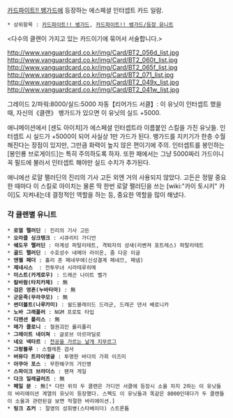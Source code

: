 [[카드파이트!! 뱅가드]]에 등장하는 에스페셜 인터셉트 카드 일람.

 * 상위항목 : [[카드파이트!! 뱅가드]], [[카드파이트!! 뱅가드/등장 유니트]]

<다수의 클랜이 가지고 있는 카드이기에 묶어서 서술합니다.>

http://www.vanguardcard.co.kr/img/Card/BT2_056d_list.jpg http://www.vanguardcard.co.kr/img/Card/BT2_060t_list.jpg http://www.vanguardcard.co.kr/img/Card/BT2_065f_list.jpg
http://www.vanguardcard.co.kr/img/Card/BT2_071_list.jpg http://www.vanguardcard.co.kr/img/Card/BT2_049x_list.jpg http://www.vanguardcard.co.kr/img/Card/BT2_041w_list.jpg

그레이드 2/파워:8000/실드:5000
자동【리어가드 서클】: 이 유닛이 인터셉트 했을 때, 자신의《클랜》 뱅가드가 있으면 이 유닛의 실드 +5000.

애니메이션에서 [센도 아이치]가 에스페셜 인터셉트라 이름붙인 스킬을 가진 유닛들. 인터셉트 시 실드가 +5000이 되어 사실상 1만 가드가 된다.
뱅가드를 지키기가 한층 수월해진다는 장점이 있지만, 그만큼 화력이 높지 않은 편이기에 주의. 인터셉트를 봉인하는 [봉인룡 브로게이드]는 특히 주의하도록 하자. 또한 패에서는 그냥 5000짜리 가드이니 꼭 필드에 불러서 인터셉트 해야만 실드 수치가 추가된다. 

애니에선 로얄 팰러딘의 진리의 기사 고든 외엔 거의 사용되지 않았다. 고든은 정말 중요한 때마다 이 스킬로 아이치는 물론 딱 한번 로얄 팰러딘을 쓰는 [wiki:"카이 토시키" 카이]도 지켜내는데 결정적인 역할을 하는 등, 중요한 역할을 많이 해냈다.

=== 각 클랜별 유니트 ===
 * '''로열 팰러딘''' : 진리의 기사 고든
 * '''오라클 싱크탱크''' : 시큐리티 가디언
 * '''쉐도우 팰러딘''' : 마계성 파탈리테트, 격퇴자의 성새(리벤져 포트레스) 파탈리테트
 * '''골드 팰러딘''' : 수호성수 네메아 라이온, 줌 다운 이글
 * '''엔젤 페더''' : 홀리 존 페네무에(신성결계 페네므, 페넴)
 * '''제네시스'''  : 전투무녀 시라테루히메 
 * '''미스트(카게로우)''' : 드래곤 나이트 벨가
 * '''칼바람(타치카제)''' : 無
 * '''검은 영혼(누바타마)''' : 無
 * '''군운족(무라쿠모)''' : 無
 * '''썬더볼트(나루카미)''' : 쉴드블레이드 드라군, 드래곤 댄서 베로니카
 * '''노바 그래플러''' : NGM 프로토 타입
 * '''디멘션 폴리스''' : 無
 * '''메가 콜로니''' : 철권괴인 롤리폴리
 * '''그레이트 네이쳐''' : 글로브 아르마딜로
 * '''네오 넥타르''' : [[천공을 가르는 날개 지무르그]]
 * '''그랑블루''' : 스켈레톤 검사
 * '''버뮤다 트라이앵글''' : 투명한 바다의 가희 이즈미
 * '''아쿠아 포스''' : 무한해구의 거인병
 * '''스파이크 브라더스''' : 팬져 게일
 * '''다크 일레귤러즈''' : 無
 * '''페일 문''' : 無[* 다만 위의 두 클랜은 가디언 서클에 등장시 소울 차지 2하는 이 유닛들의 바리에이션 계열의 유닛이 등장했다. 스펙도 이 유닛들과 똑같은 8000인데다가 두 클랜들이 소울과 관련된걸 보면 적절한 바리에이션.]
 * '''링크 죠커''' : 절영의 성휘병(스타베이더) 스트론튬

